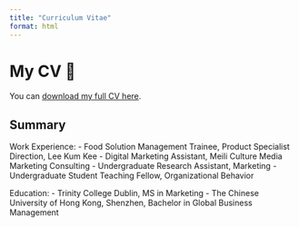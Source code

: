 ```yaml
---
title: "Curriculum Vitae"
format: html
---
```


# My CV 📄

You can [download my full CV here](ABA Resume.pdf).

## Summary
Work Experience:
- Food Solution Management Trainee, Product Specialist Direction, Lee Kum Kee
- Digital Marketing Assistant, Meili Culture Media Marketing Consulting
- Undergraduate Research Assistant, Marketing
- Undergraduate Student Teaching Fellow, Organizational Behavior

Education:
- Trinity College Dublin, MS in Marketing
- The Chinese University of Hong Kong, Shenzhen, Bachelor in Global Business Management